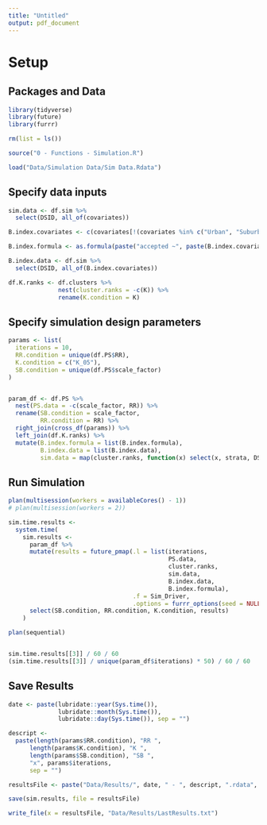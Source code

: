 ```yaml
---
title: "Untitled"
output: pdf_document
---
```


# Setup

## Packages and Data

```r
library(tidyverse)
library(future)
library(furrr)

rm(list = ls())

source("0 - Functions - Simulation.R")

load("Data/Simulation Data/Sim Data.Rdata")

```


## Specify data inputs

```r

sim.data <- df.sim %>% 
  select(DSID, all_of(covariates))

B.index.covariates <- c(covariates[!(covariates %in% c("Urban", "Suburban", "ToRu"))], "urbanicity")

B.index.formula <- as.formula(paste("accepted ~", paste(B.index.covariates, collapse = " + ")))

B.index.data <- df.sim %>%
  select(DSID, all_of(B.index.covariates))

df.K.ranks <- df.clusters %>%
              nest(cluster.ranks = -c(K)) %>%
              rename(K.condition = K)
```


## Specify simulation design parameters

```r
params <- list(
  iterations = 10,
  RR.condition = unique(df.PS$RR),
  K.condition = c("K_05"),
  SB.condition = unique(df.PS$scale_factor)
)


param_df <- df.PS %>%
  nest(PS.data = -c(scale_factor, RR)) %>%
  rename(SB.condition = scale_factor,
         RR.condition = RR) %>%
  right_join(cross_df(params)) %>%
  left_join(df.K.ranks) %>%
  mutate(B.index.formula = list(B.index.formula),
         B.index.data = list(B.index.data),
         sim.data = map(cluster.ranks, function(x) select(x, strata, DSID) %>% left_join(sim.data)))


```

## Run Simulation

```r
plan(multisession(workers = availableCores() - 1))
# plan(multisession(workers = 2))

sim.time.results <- 
  system.time(
    sim.results <- 
      param_df %>%
      mutate(results = future_pmap(.l = list(iterations, 
                                             PS.data, 
                                             cluster.ranks, 
                                             sim.data, 
                                             B.index.data, 
                                             B.index.formula),
                                   .f = Sim_Driver,
                                   .options = furrr_options(seed = NULL))) %>%
      select(SB.condition, RR.condition, K.condition, results)
    )

plan(sequential)



```

```r
sim.time.results[[3]] / 60 / 60
(sim.time.results[[3]] / unique(param_df$iterations) * 50) / 60 / 60


```

## Save Results

```r



date <- paste(lubridate::year(Sys.time()), 
              lubridate::month(Sys.time()), 
              lubridate::day(Sys.time()), sep = "")

descript <- 
  paste(length(params$RR.condition), "RR ",
      length(params$K.condition), "K ",
      length(params$SB.condition), "SB ",
      "x", params$iterations,
      sep = "")

resultsFile <- paste("Data/Results/", date, " - ", descript, ".rdata", sep = "")

save(sim.results, file = resultsFile)

write_file(x = resultsFile, "Data/Results/LastResults.txt")


```

